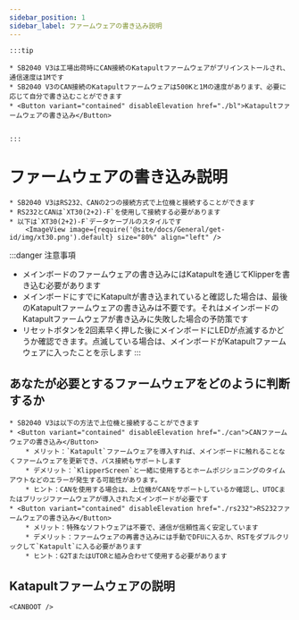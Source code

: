 ```yaml
---
sidebar_position: 1
sidebar_label: ファームウェアの書き込み説明
---
```







    :::tip

    * SB2040 V3は工場出荷時にCAN接続のKatapultファームウェアがプリインストールされ、通信速度は1Mです
    * SB2040 V3のCAN接続のKatapultファームウェアは500Kと1Mの速度があります、必要に応じて自分で書き込むことができます
    * <Button variant="contained" disableElevation href="./bl">Katapultファームウェアの書き込み</Button>


    :::

# ファームウェアの書き込み説明

    * SB2040 V3はRS232、CANの2つの接続方式で上位機と接続することができます
    * RS232とCANは`XT30(2+2)-F`を使用して接続する必要があります
    * 以下は`XT30(2+2)-F`データケーブルのスタイルです
        <ImageView image={require('@site/docs/General/get-id/img/xt30.png').default} size="80%" align="left" />

:::danger 注意事項
* メインボードのファームウェアの書き込みにはKatapultを通じてKlipperを書き込む必要があります
* メインボードにすでにKatapultが書き込まれていると確認した場合は、最後のKatapultファームウェアの書き込みは不要です。それはメインボードのKatapultファームウェアが書き込みに失敗した場合の予防策です
* リセットボタンを2回素早く押した後にメインボードにLEDが点滅するかどうか確認できます。点滅している場合は、メインボードがKatapultファームウェアに入ったことを示します
:::

## あなたが必要とするファームウェアをどのように判断するか

    * SB2040 V3は以下の方法で上位機と接続することができます
    * <Button variant="contained" disableElevation href="./can">CANファームウェアの書き込み</Button>
        * メリット：`Katapult`ファームウェアを導入すれば、メインボードに触れることなくファームウェアを更新でき、バス接続もサポートします
        * デメリット：`KlipperScreen`と一緒に使用するとホームポジショニングのタイムアウトなどのエラーが発生する可能性があります。
        * ヒント：CANを使用する場合は、上位機がCANをサポートしているか確認し、UTOCまたはブリッジファームウェアが導入されたメインボードが必要です
    * <Button variant="contained" disableElevation href="./rs232">RS232ファームウェアの書き込み</Button>
        * メリット：特殊なソフトウェアは不要で、通信が信頼性高く安定しています
        * デメリット：ファームウェアの再書き込みには手動でDFUに入るか、RSTをダブルクリックして`Katapult`に入る必要があります
        * ヒント：G2TまたはUTORと組み合わせて使用する必要があります

## Katapultファームウェアの説明

    
    <CANBOOT />